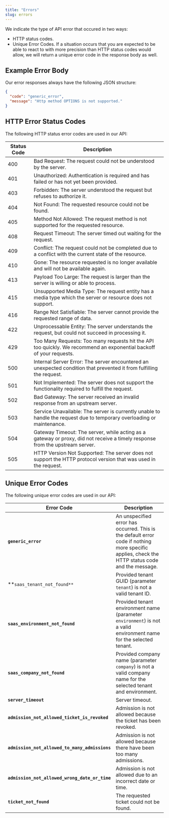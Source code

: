 ---
title: "Errors"
slug: errors
---

We indicate the type of API error that occured in two ways:
- HTTP status codes.
- Unique Error Codes. If a situation occurs that you are expected to be able to react to with more precision than HTTP status codes would allow, we will return a unique error code in the response body as well.

## Example Error Body

Our error responses always have the following JSON structure:
```json
{
  "code": "generic_error",
  "message": "Http method OPTIONS is not supported."
}
```

## HTTP Error Status Codes
The following HTTP status error codes are used in our API:

| Status Code | Description                              |
|------|------------------------------------------|
| 400  | Bad Request: The request could not be understood by the server. |
| 401  | Unauthorized: Authentication is required and has failed or has not yet been provided. |
| 403  | Forbidden: The server understood the request but refuses to authorize it. |
| 404  | Not Found: The requested resource could not be found. |
| 405  | Method Not Allowed: The request method is not supported for the requested resource. |
| 408  | Request Timeout: The server timed out waiting for the request. |
| 409  | Conflict: The request could not be completed due to a conflict with the current state of the resource. |
| 410  | Gone: The resource requested is no longer available and will not be available again. |
| 413  | Payload Too Large: The request is larger than the server is willing or able to process. |
| 415  | Unsupported Media Type: The request entity has a media type which the server or resource does not support. |
| 416  | Range Not Satisfiable: The server cannot provide the requested range of data. |
| 422  | Unprocessable Entity: The server understands the request, but could not succeed in processing it. |
| 429  | Too Many Requests: Too many requests hit the API too quickly. We recommend an exponential backoff of your requests. |
| 500  | Internal Server Error: The server encountered an unexpected condition that prevented it from fulfilling the request. |
| 501  | Not Implemented: The server does not support the functionality required to fulfill the request. |
| 502  | Bad Gateway: The server received an invalid response from an upstream server. |
| 503  | Service Unavailable: The server is currently unable to handle the request due to temporary overloading or maintenance. |
| 504  | Gateway Timeout: The server, while acting as a gateway or proxy, did not receive a timely response from the upstream server. |
| 505  | HTTP Version Not Supported: The server does not support the HTTP protocol version that was used in the request. |


## Unique Error Codes
The following unique error codes are used in our API:

| Error Code | Description                              |
|------|------------------------------------------|
| **`generic_error`** | An unspecified error has occurred. This is the default error code if nothing more specific applies, check the HTTP status code and the message. |
| **`saas_tenant_not_found**` | Provided tenant GUID (parameter `tenant`) is not a valid tenant ID. |
| **`saas_environment_not_found`** | Provided tenant environment name (parameter `environment`) is not a valid environment name for the selected tenant. |
| **`saas_company_not_found`** | Provided company name (parameter `company`) is not a valid company name for the selected tenant and environment. |
| **`server_timeout`** | Server timeout. |
| **`admission_not_allowed_ticket_is_revoked`** | Admission is not allowed because the ticket has been revoked. |
| **`admission_not_allowed_to_many_admissions`** | Admission is not allowed because there have been too many admissions. |
| **`admission_not_allowed_wrong_date_or_time`** | Admission is not allowed due to an incorrect date or time. | 
| **`ticket_not_found`** | The requested ticket could not be found. |